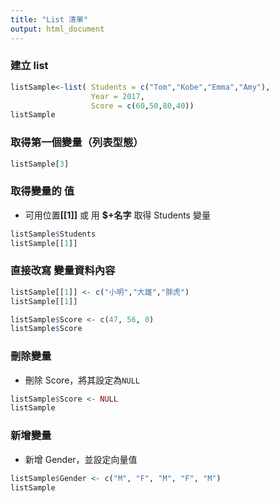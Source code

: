 ```yaml
---
title: "List 清單"
output: html_document
---
```

### 建立 list
```r
listSample<-list( Students = c("Tom","Kobe","Emma","Amy"),
                  Year = 2017,
                  Score = c(60,50,80,40))
listSample
```
  
### 取得第一個變量（列表型態）
```r
listSample[3]
```
  
### 取得變量的 **值**
- 可用位置**[[1]]** 或 用 **$+名字** 取得 Students 變量
```r
listSample$Students
listSample[[1]]
```
  
### 直接改寫 變量資料內容
```r
listSample[[1]] <- c("小明","大雄","胖虎")
listSample[[1]]

listSample$Score <- c(47, 56, 0) 
listSample$Score
```
  
### 刪除變量
- 刪除 Score，將其設定為`NULL`
```r
listSample$Score <- NULL 
listSample
```
  
### 新增變量
- 新增 Gender，並設定向量值
```r
listSample$Gender <- c("M", "F", "M", "F", "M")
listSample
```




